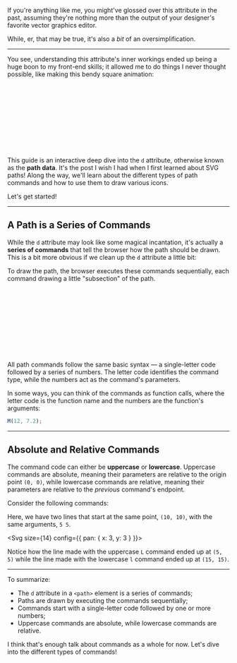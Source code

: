 If you're anything like me, you might've glossed over this attribute in the past, assuming they're nothing more than the output of your designer's favorite vector graphics editor.

While, er, that may be true, it's also a _bit_ of an oversimplification.

---

You see, understanding this attribute's inner workings ended up being a huge boon to my front-end skills; it allowed me to do things I never thought possible, like making this bendy square animation:

<SquareToggle />

<Svg width="100%">
  <Square />
</Svg>

This guide is an interactive deep dive into the `d` attribute, otherwise known as the **path data**. It's the post I wish I had when I first learned about SVG paths! Along the way, we'll learn about the different types of path commands and how to use them to draw various icons.

Let's get started!

---

## A Path is a Series of Commands

While the `d` attribute may look like some magical incantation, it's actually a **series of commands** that tell the browser how the path should be drawn. This is a bit more obvious if we clean up the `d` attribute a little bit:

<CommandListFromSource source="commands" />

To draw the path, the browser executes these commands sequentially, each command drawing a little "subsection" of the path.

<PlaySliderFromSource source="commands" />

<Svg>
  <Commands />
</Svg>

All path commands follow the same basic syntax — a single-letter code followed by a series of numbers. The letter code identifies the command type, while the numbers act as the command's parameters.

In some ways, you can think of the commands as function calls, where the letter code is the function name and the numbers are the function's arguments:

```js
M(12, 7.2);
```

---

## Absolute and Relative Commands

The command code can either be **uppercase** or **lowercase**. Uppercase commands are absolute, meaning their parameters are relative to the origin point `(0, 0)`, while lowercase commands are relative, meaning their parameters are relative to the _previous_ command's endpoint.

Consider the following commands:

<CommandListFromSource source="absolute" />

Here, we have two lines that start at the same point, `(10, 10)`, with the same arguments, `5 5`.

<Svg size={14} config={{ pan: { x: 3, y: 3 } }}>
  <Absolute />
</Svg>

Notice how the line made with the uppercase `L` command ended up at `(5, 5)` while the line made with the lowercase `l` command ended up at `(15, 15)`.

---

To summarize:

- The `d` attribute in a `<path>` element is a series of commands;
- Paths are drawn by executing the commands sequentially;
- Commands start with a single-letter code followed by one or more numbers;
- Uppercase commands are absolute, while lowercase commands are relative.

I think that's enough talk about commands as a whole for now. Let's dive into the different types of commands!
